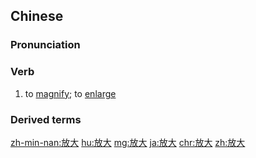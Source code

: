 ==Chinese==
{{zh-forms}}

===Pronunciation===
{{zh-pron
|m=fàngdà
|c=fong3 daai6
|mn=hòng-tōa
|ma=Zh-fàngdà.ogg
|cat=v
}}

===Verb===
{{zh-verb}}

# to [[magnify]]; to [[enlarge]]

===Derived terms===
{{zh-der|放大鏡|放大炮|放大器|放大紙}}

{{zh-cat|Elementary}}

[[zh-min-nan:放大]]
[[hu:放大]]
[[mg:放大]]
[[ja:放大]]
[[chr:放大]]
[[zh:放大]]